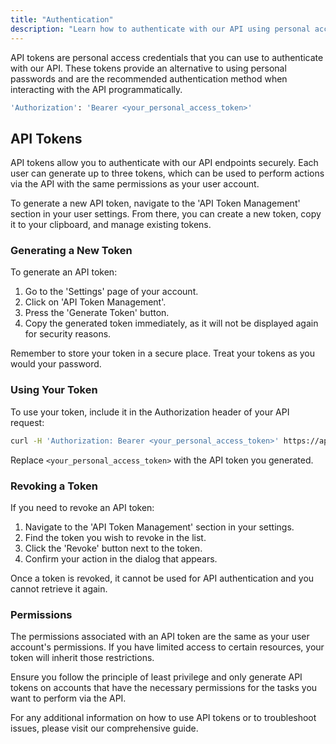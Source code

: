```yaml
---
title: "Authentication"
description: "Learn how to authenticate with our API using personal access tokens."
---
```


API tokens are personal access credentials that you can use to authenticate with our API. These tokens provide an alternative to using personal passwords and are the recommended authentication method when interacting with the API programmatically.

```bash
'Authorization': 'Bearer <your_personal_access_token>'
```

## API Tokens

API tokens allow you to authenticate with our API endpoints securely. Each user can generate up to three tokens, which can be used to perform actions via the API with the same permissions as your user account.

To generate a new API token, navigate to the 'API Token Management' section in your user settings. From there, you can create a new token, copy it to your clipboard, and manage existing tokens.

### Generating a New Token

To generate an API token:

1. Go to the 'Settings' page of your account.
2. Click on 'API Token Management'.
3. Press the 'Generate Token' button.
4. Copy the generated token immediately, as it will not be displayed again for security reasons.

Remember to store your token in a secure place. Treat your tokens as you would your password.

### Using Your Token

To use your token, include it in the Authorization header of your API request:

```bash
curl -H 'Authorization: Bearer <your_personal_access_token>' https://api.ourdomain.com/v1/endpoint
```

Replace `<your_personal_access_token>` with the API token you generated.

### Revoking a Token

If you need to revoke an API token:

1. Navigate to the 'API Token Management' section in your settings.
2. Find the token you wish to revoke in the list.
3. Click the 'Revoke' button next to the token.
4. Confirm your action in the dialog that appears.

Once a token is revoked, it cannot be used for API authentication and you cannot retrieve it again.

### Permissions

The permissions associated with an API token are the same as your user account's permissions. If you have limited access to certain resources, your token will inherit those restrictions.

Ensure you follow the principle of least privilege and only generate API tokens on accounts that have the necessary permissions for the tasks you want to perform via the API.

For any additional information on how to use API tokens or to troubleshoot issues, please visit our comprehensive guide.

